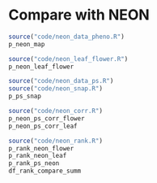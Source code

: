 # Compare with NEON 

```r
source("code/neon_data_pheno.R")
p_neon_map
```
```r
source("code/neon_leaf_flower.R")
p_neon_leaf_flower
```

```r
source("code/neon_data_ps.R")
source("code/neon_snap.R")
p_ps_snap
```

```r
source("code/neon_corr.R")
p_neon_ps_corr_flower
p_neon_ps_corr_leaf
```

```r
source("code/neon_rank.R")
p_rank_neon_flower
p_rank_neon_leaf
p_rank_ps_neon
df_rank_compare_summ
```
